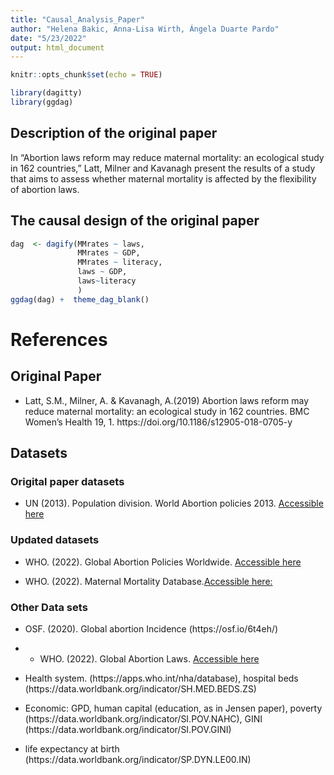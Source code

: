 ```yaml
---
title: "Causal_Analysis_Paper"
author: "Helena Bakic, Anna-Lisa Wirth, Ángela Duarte Pardo"
date: "5/23/2022"
output: html_document
---
```


```r
knitr::opts_chunk$set(echo = TRUE)

library(dagitty)
library(ggdag)
```


## Description of the original paper

In "Abortion laws reform may reduce maternal mortality: an ecological study in 162 countries," Latt, Milner and Kavanagh present the results of a study that aims to assess whether maternal mortality is affected by the flexibility of abortion laws. 


##  The causal design of the original paper


```r
dag  <- dagify(MMrates ~ laws,
               MMrates ~ GDP,
               MMrates ~ literacy,
               laws ~ GDP,
               laws~literacy
               )
ggdag(dag) +  theme_dag_blank()
```








# References

## Original Paper
- Latt, S.M., Milner, A. & Kavanagh, A.(2019) Abortion laws reform may reduce maternal mortality: an ecological study in 162 countries. BMC Women's Health 19, 1. https://doi.org/10.1186/s12905-018-0705-y

## Datasets
### Origital paper datasets
-   UN (2013). Population division. World Abortion policies 2013.  [Accessible here](https://www.un.org/en/development/desa/population/publications/policy/world-abortion-policies-2013.asp)

### Updated datasets
- WHO. (2022). Global Abortion Policies Worldwide. [Accessible here](https://abortion-policies.srhr.org/)

- WHO. (2022). Maternal Mortality Database.[Accessible here:](https://platform.who.int/mortality/themes/theme-details/topics/topic-details/MDB/maternal-conditions)

### Other Data sets

-	OSF. (2020). Global abortion Incidence (https://osf.io/6t4eh/)

- - WHO. (2022). Global Abortion Laws. [Accessible here](https://abortion-policies.srhr.org/)

-	Health system. (https://apps.who.int/nha/database), hospital beds (https://data.worldbank.org/indicator/SH.MED.BEDS.ZS)
-	Economic: GPD, human capital (education, as in Jensen paper), poverty (https://data.worldbank.org/indicator/SI.POV.NAHC), GINI (https://data.worldbank.org/indicator/SI.POV.GINI)

- life expectancy at birth (https://data.worldbank.org/indicator/SP.DYN.LE00.IN) 


